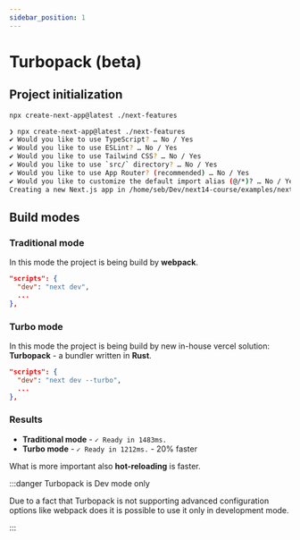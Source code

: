 ```yaml
---
sidebar_position: 1
---
```


# Turbopack (beta)
## Project initialization
```bash
npx create-next-app@latest ./next-features
```

```bash
❯ npx create-next-app@latest ./next-features
✔ Would you like to use TypeScript? … No / Yes
✔ Would you like to use ESLint? … No / Yes
✔ Would you like to use Tailwind CSS? … No / Yes
✔ Would you like to use `src/` directory? … No / Yes
✔ Would you like to use App Router? (recommended) … No / Yes
✔ Would you like to customize the default import alias (@/*)? … No / Yes
Creating a new Next.js app in /home/seb/Dev/next14-course/examples/next-features.
```

## Build modes
### Traditional mode
In this mode the project is being build by **webpack**.
```json
"scripts": {
  "dev": "next dev",
  ...
},
```

### Turbo mode
In this mode the project is being build by new in-house vercel solution: **Turbopack** - a bundler written in **Rust**.
```json
"scripts": {
  "dev": "next dev --turbo",
  ...
},
```

### Results
- **Traditional mode** - ```✓ Ready in 1483ms.```
- **Turbo mode** - ```✓ Ready in 1212ms.``` - 20% faster

What is more important also **hot-reloading** is faster.


:::danger Turbopack is Dev mode only

Due to a fact that Turbopack is not supporting advanced configuration options 
like webpack does it is possible to use it only in development mode.

:::

<JLayout/>